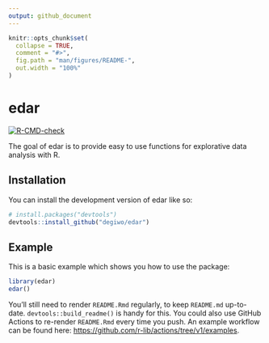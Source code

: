 ```yaml
---
output: github_document
---
```


<!-- README.md is generated from README.Rmd. Please edit that file -->

```r
knitr::opts_chunk$set(
  collapse = TRUE,
  comment = "#>",
  fig.path = "man/figures/README-",
  out.width = "100%"
)
```

# edar

<!-- badges: start -->
[![R-CMD-check](https://github.com/degiwo/edar/workflows/R-CMD-check/badge.svg)](https://github.com/degiwo/edar/actions)
<!-- badges: end -->

The goal of edar is to provide easy to use functions for explorative data analysis with R.

## Installation

You can install the development version of edar like so:

``` r
# install.packages("devtools")
devtools::install_github("degiwo/edar")
```

## Example

This is a basic example which shows you how to use the package:

```r
library(edar)
edar()
```

You'll still need to render `README.Rmd` regularly, to keep `README.md` up-to-date. `devtools::build_readme()` is handy for this. You could also use GitHub Actions to re-render `README.Rmd` every time you push. An example workflow can be found here: <https://github.com/r-lib/actions/tree/v1/examples>.
